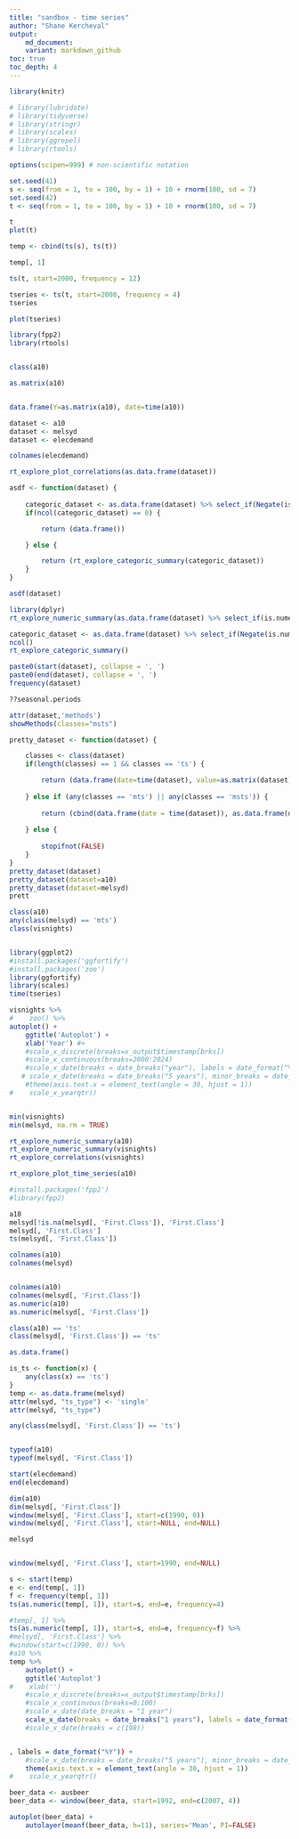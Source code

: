 ```yaml
---
title: "sandbox - time series"
author: "Shane Kercheval"
output:
    md_document:
    variant: markdown_github
toc: true
toc_depth: 4
---
```

    
```r
library(knitr)

# library(lubridate)
# library(tidyverse)
# library(stringr)
# library(scales)
# library(ggrepel)
# library(rtools)

options(scipen=999) # non-scientific notation
```

```r
set.seed(41)
s <- seq(from = 1, to = 100, by = 1) + 10 + rnorm(100, sd = 7)
set.seed(42)
t <- seq(from = 1, to = 100, by = 1) + 10 + rnorm(100, sd = 7)

t
plot(t)
```

```r
temp <- cbind(ts(s), ts(t))

temp[, 1]
```



```r
ts(t, start=2000, frequency = 12)
```

```r
tseries <- ts(t, start=2000, frequency = 4)
tseries
```

```r
plot(tseries)
```

```r
library(fpp2)
library(rtools)


class(a10)

as.matrix(a10)


data.frame(Y=as.matrix(a10), date=time(a10))

dataset <- a10
dataset <- melsyd
dataset <- elecdemand

colnames(elecdemand)

rt_explore_plot_correlations(as.data.frame(dataset))

asdf <- function(dataset) {
    
    categoric_dataset <- as.data.frame(dataset) %>% select_if(Negate(is.numeric))
    if(ncol(categoric_dataset) == 0) {

        return (data.frame())

    } else {

        return (rt_explore_categoric_summary(categoric_dataset))
    }
}

asdf(dataset)

library(dplyr)
rt_explore_numeric_summary(as.data.frame(dataset) %>% select_if(is.numeric))

categoric_dataset <- as.data.frame(dataset) %>% select_if(Negate(is.numeric))
ncol()
rt_explore_categoric_summary()

```


```r

paste0(start(dataset), collapse = ', ')
paste0(end(dataset), collapse = ', ')
frequency(dataset)

??seasonal.periods

attr(dataset,'methods')
showMethods(classes="msts")

pretty_dataset <- function(dataset) {

    classes <- class(dataset)
    if(length(classes) == 1 && classes == 'ts') {

        return (data.frame(date=time(dataset), value=as.matrix(dataset)))
        
    } else if (any(classes == 'mts') || any(classes == 'msts')) {
        
        return (cbind(data.frame(date = time(dataset)), as.data.frame(dataset)))
        
    } else {
        
        stopifnot(FALSE)
    }
}
pretty_dataset(dataset)
pretty_dataset(dataset=a10)
pretty_dataset(dataset=melsyd)
prett

class(a10)
any(class(melsyd) == 'mts')
class(visnights)


library(ggplot2)
#install.packages('ggfortify')
#install.packages('zoo')
library(ggfortify)
library(scales)
time(tseries)

visnights %>%
#    zoo() %>%
autoplot() +
    ggtitle('Autoplot') +
    xlab('Year') #+
    #scale_x_discrete(breaks=x_output$timestamp[brks])
    #scale_x_continuous(breaks=2000:2024) 
    #scale_x_date(breaks = date_breaks("year"), labels = date_format("%Y")) +
   # scale_x_date(breaks = date_breaks("5 years"), minor_breaks = date_breaks("1 years"), labels = date_format("%Y")) +
    #theme(axis.text.x = element_text(angle = 30, hjust = 1))
#    scale_x_yearqtr()


min(visnights)
min(melsyd, na.rm = TRUE)
```

```r
rt_explore_numeric_summary(a10)
rt_explore_numeric_summary(visnights)
rt_explore_correlations(visnights)

rt_explore_plot_time_series(a10)
```

```r
#install.packages('fpp2')
#library(fpp2)

a10
melsyd[!is.na(melsyd[, 'First.Class']), 'First.Class']
melsyd[, 'First.Class']
ts(melsyd[, 'First.Class'])

colnames(a10)
colnames(melsyd)


colnames(a10)
colnames(melsyd[, 'First.Class'])
as.numeric(a10)
as.numeric(melsyd[, 'First.Class'])

class(a10) == 'ts'
class(melsyd[, 'First.Class']) == 'ts'

as.data.frame()

is_ts <- function(x) {
    any(class(x) == 'ts')
}
temp <- as.data.frame(melsyd) 
attr(melsyd, "ts_type") <- 'single'
attr(melsyd, "ts_type")

any(class(melsyd[, 'First.Class']) == 'ts')


typeof(a10)
typeof(melsyd[, 'First.Class'])

start(elecdemand)
end(elecdemand)

dim(a10)
dim(melsyd[, 'First.Class'])
window(melsyd[, 'First.Class'], start=c(1990, 0))
window(melsyd[, 'First.Class'], start=NULL, end=NULL)

melsyd


window(melsyd[, 'First.Class'], start=1990, end=NULL)

s <- start(temp)
e <- end(temp[, 1])
f <- frequency(temp[, 1])
ts(as.numeric(temp[, 1]), start=s, end=e, frequency=4)

#temp[, 1] %>%
ts(as.numeric(temp[, 1]), start=s, end=e, frequency=f) %>%
#melsyd[, 'First.Class'] %>%
#window(start=c(1990, 0)) %>%
#a10 %>%
temp %>%
    autoplot() +
    ggtitle('Autoplot') 
#    xlab('') 
    #scale_x_discrete(breaks=x_output$timestamp[brks])
    #scale_x_continuous(breaks=0:100) 
    #scale_x_date(date_breaks = "1 year")
    scale_x_date(breaks = date_breaks("1 years"), labels = date_format("%Y"))
    #scale_x_date(breaks = c(198))


, labels = date_format("%Y")) +
    #scale_x_date(breaks = date_breaks("5 years"), minor_breaks = date_breaks("1 years"), labels = date_format("%Y")) +
    theme(axis.text.x = element_text(angle = 30, hjust = 1))
#    scale_x_yearqtr()
```


```r
beer_data <- ausbeer
beer_data <- window(beer_data, start=1992, end=c(2007, 4))

autoplot(beer_data) +
    autolayer(meanf(beer_data, h=11), series='Mean', PI=FALSE)

```


